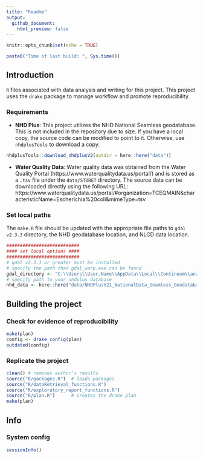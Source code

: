 ```yaml
---
title: "Readme"
output: 
  github_document:
    html_preview: false
---
```

```r
knitr::opts_chunk$set(echo = TRUE)
```

```r
paste0("Time of last build: ", Sys.time())
```


## Introduction

`R` files associated with data analysis and writing for this project.
This project uses the `drake` package to manage workflow and promote reproducibility.


### Requirements

- **NHD Plus**: This project utilizes the NHD National Seamless geodatabase. This is not included in the repository due to size. If you have a local copy, the source code can be modified to point to it. Otherwise, use `nhdplusTools` to download a copy.

```r
nhdplusTools::download_nhdplusV2(outdir = here::here("data"))
```

- **Water Quality Data**: Water quality data was obtained from the Water Quality Portal (https://www.waterqualitydata.us/portal/) and is stored as a `.tsv` file under the `data/STORET` directory. The source data can be downloaded directly using the following URL: https://www.waterqualitydata.us/portal/#organization=TCEQMAIN&characteristicName=Escherichia%20coli&mimeType=tsv



### Set local paths

The `make.R` file should be updated with the appropriate file paths to `gdal v2.3.3` directory, the NHD geodatabase location, and NLCD data location. 

```r
###########################
#### set local options ####
###########################
# gdal v2.3.3 or greater must be installed
# specify the path that gdal_warp.exe can be found
gdal_directory <- "C:\\Users\\User.Name\\AppData\\Local\\Continuum\\anaconda3\\Library"
# specify path to your nhdplus database
nhd_data <- here::here("data/NHDPlusV21_NationalData_Seamless_Geodatabase_Lower48_07/NHDPlusNationalData/NHDPlusV21_National_Seamless_Flattened_Lower48.gdb")
```


## Building the project

### Check for evidence of reproducibility

```r
make(plan)
config <- drake_config(plan)
outdated(config)
```

### Replicate the project

```r
clean() # removes author's results
source("R/packages.R")  # loads packages
source("R/dataRetrieval_functions.R")
source("R/exploratory_report_functions.R")
source("R/plan.R")      # creates the drake plan
make(plan)
```

## Info

### System config

```r
sessionInfo()
```